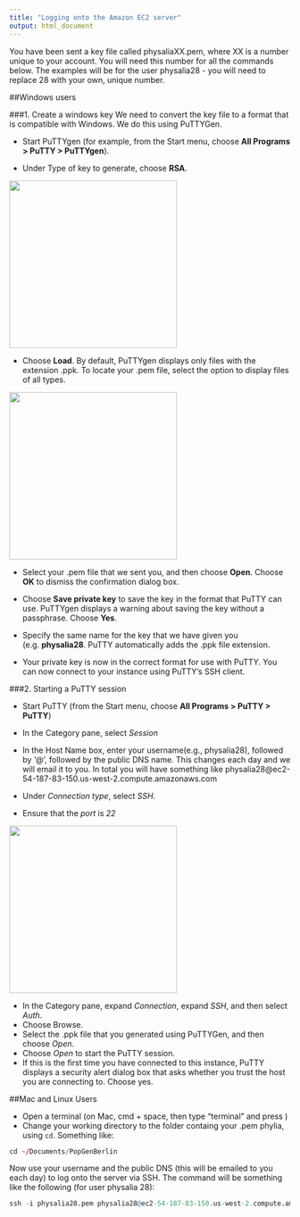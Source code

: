 ```yaml
---
title: "Logging onto the Amazon EC2 server"
output: html_document
---
```


You have been sent a key file called physaliaXX.pem, where XX is a number unique to your account. You will need this number for all the commands below. The examples will be for the user physalia28 - you will need to replace 28 with your own, unique number.


##Windows users

###1. Create a windows key
We need to convert the key file to a format that is compatible with Windows. We do this using PuTTYGen.

- Start PuTTYgen (for example, from the Start menu, choose **All Programs > PuTTY > PuTTYgen**).

- Under Type of key to generate, choose **RSA**.

<div align="center">
<img src="Images/RSH.png" width=300>
</div>

- Choose **Load**. By default, PuTTYgen displays only files with the extension .ppk. To locate your .pem file, select the option to display files of all types.

<div align="center">
<img src="Images/allfiles.png" width=300>
</div>

- Select your .pem file that we sent you, and then choose **Open**. Choose **OK** to dismiss the confirmation dialog box.

- Choose **Save private key** to save the key in the format that PuTTY can use. PuTTYgen displays a warning about saving the key without a passphrase. Choose **Yes**.

- Specify the same name for the key that we have given you (e.g. **physalia28**. PuTTY automatically adds the .ppk file extension.

- Your private key is now in the correct format for use with PuTTY. You can now connect to your instance using PuTTY's SSH client.

###2. Starting a PuTTY session

- Start PuTTY (from the Start menu, choose **All Programs > PuTTY > PuTTY**)

- In the Category pane, select *Session*
- In the Host Name box, enter your username(e.g., physalia28), followed by '@', followed by the public DNS name. This changes each day and we will email it to you. In total you will have something like physalia28@ec2-54-187-83-150.us-west-2.compute.amazonaws.com
- Under *Connection type*, select *SSH*.
- Ensure that the *port* is *22*

<div align="center">
<img src="Images/port.png" width=300>
</div>

- In the Category pane, expand *Connection*, expand *SSH*, and then select *Auth*.
- Choose Browse.
- Select the .ppk file that you generated using PuTTYGen, and then choose *Open*.
- Choose *Open* to start the PuTTY session.
- If this is the first time you have connected to this instance, PuTTY displays a security alert dialog box that asks whether you trust the host you are connecting to. Choose yes.



##Mac and Linux Users

- Open a terminal (on Mac, cmd + space, then type "terminal" and press <enter>)
- Change your working directory to the folder containg your .pem phylia, using `cd`. Something like:

```r
cd ~/Documents/PopGenBerlin
```

Now use your username and the public DNS (this will be emailed to you each day) to log onto the server via SSH.  The command will be something like the following (for user physalia 28):

```r
ssh -i physalia28.pem physalia28@ec2-54-187-83-150.us-west-2.compute.amazonaws.com

```
